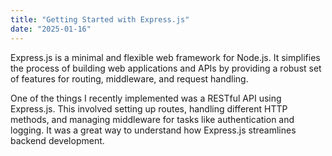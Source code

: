 ```yaml
---
title: "Getting Started with Express.js"
date: "2025-01-16"
---
```


Express.js is a minimal and flexible web framework for Node.js. It simplifies the process of building web applications and APIs by providing a robust set of features for routing, middleware, and request handling.

One of the things I recently implemented was a RESTful API using Express.js. This involved setting up routes, handling different HTTP methods, and managing middleware for tasks like authentication and logging. It was a great way to understand how Express.js streamlines backend development.
